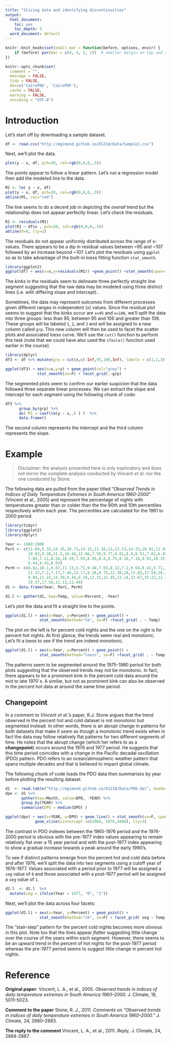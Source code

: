 ```yaml
---
title: "Slicing data and identifying discontinuities"
output:
  html_document:
    toc: yes
    toc_depth: 3
  word_document: default
---
```


```r
knitr::knit_hooks$set(small.mar = function(before, options, envir) {
    if (before) par(mar = c(4, 4, 1, 1))  # smaller margin on top and right
})

knitr::opts_chunk$set(
  comment = "",
  message = FALSE,
  tidy = FALSE,
  dev=c('CairoPNG', 'CairoPDF'),
  cache = FALSE,
  warning = FALSE,
  encoding = "UTF-8")
```

# Introduction

Let's start off by downloading a sample dataset.

```r
df <- read.csv("http://mgimond.github.io/ES218/Data/Sample1.csv")
```

Next, we'll plot the data.

```r
plot(y ~ x, df, pch=20, col=rgb(0,0,0,.3))
```

The points *appear* to follow a linear pattern. Let's run a regression model then add the modeled line to the data.

```r
M1 <- lm( y ~ x, df)
plot(y ~ x, df, pch=20, col=rgb(0,0,0,.3))
abline(M1, col="red")
```

The line seems to do a decent job in depicting the *overall* trend but the relationship does not appear perfectly linear. Let's check the residuals.

```r
R1 <- residuals(M1)
plot(R1 ~ df$x , pch=20, col=rgb(0,0,0,.3))
abline(h=0, lty=2)
```

The residuals do not appear uniformly distributed across the range of x-values. There appears to be a dip in residual values between ~95 and ~107 followed by an increase beyond ~107. Let's plot the residuals using `ggplot` so as to take advantage of the built-in loess fitting function `stat_smooth`.


```r
library(ggplot2)
ggplot(df) + aes(x=x,y=residuals(M1)) +geom_point() +stat_smooth(span=1/2, se=FALSE)
```

The *kinks* in the residuals seem to delineate three perfectly straight line segment suggesting that the raw data may be modeled using three distinct lines (i.e. with differing slope and intercept)..

Sometimes, the data may represent outcomes from different processes given different ranges in independent (x) values. Since the residual plot seems to suggest that the kinks occur are `x=95` and `x=106`, we'll split the data into three groups: less than 95, between 95 and 106 and greater than 106. These groups will be labeled `1`, `2`, and `3` and will be assigned to a new column called `grp`. This new column will then be used to facet the scatter plots and associated loess curve. We'll use the `cut()` function to perform this task (note that we could have also used the `ifesle()` function used earlier in the course).


```r
library(dplyr)
df3 <- df %>% mutate(grp = cut(x,c(-Inf,95,106,Inf), labels = c(1,2,3)) )

ggplot(df3) + aes(x=x,y=y) + geom_point(col="grey") +
              stat_smooth(se=F) + facet_grid(.~grp)
```

The segmented plots seem to confirm our earlier suspicion that the data followed three separate linear processes. We can extract the slope and intercept for each segment using the following chunk of code:

```r
df3 %>% 
      group_by(grp) %>% 
      do( M1 = coef(lm(y ~ x,.) ) )  %>%
      data.frame()
```

The second column represents the intercept and the third column represents the slope.

# Example

> Disclaimer: the analysis presented here is only exploratory and does not mirror the complete analysis conducted by Vincent *et al.* nor the one conducetd by Stone.

The following data are pulled from the paper titled "*Observed Trends in Indices of Daily Temperature Extremes in South America 1960-2000*" (Vincent et al., 2005) and represent the percentage of nights with temperatures greater than or colder than the the 90th and 10th percentiles respectively within each year. The percentiles are calculated for the 1961 to 2000 period.



```r
library(tidyr)
library(ggplot2)
library(dplyr)

Year <- 1960:2000
PerC <- c(11.69,9.33,14.35,10.73,14.15,11.16,13,12.13,14.25,10.01,11.94,14.35,
          10.83,9.38,11.5,10.44,12.66,7.55,9.77,9.81,8.9,8.51,7.02,6.83,9.67,
          7.84,7.11,8.56,10.59,7.93,8.85,8.8,8.75,8.18,7.16,9.91,10.15,6.58,
          6.44,9.43,8.03)
PerH <- c(8.62,10.1,6.67,11.13,5.71,9.48,7.63,8.12,7.2,9.64,8.42,5.71,11.72,
          11.32,7.2,7.17,7.46,13.17,9.28,8.75,12.38,10,13.83,17.59,10.14,
          9.84,11.23,14.39,9.44,8.26,12.15,12.45,13.14,13.67,15.22,11.79,11.16,
          20.37,17.56,11.13,11.49)
d1 <- data.frame(Year, PerC, PerH)

d1.l <- gather(d1, key=Temp, value=Percent, -Year)
```

Let's plot the data and fit a straight line to the points.

```r
ggplot(d1.l) + aes(x=Year, y=Percent) + geom_point() +
               stat_smooth(method="lm", se=F) +facet_grid( . ~ Temp)
```

The plot on the left is for percent cold nights and the one on the right is for percent hot nights. At first glance, the trends seem real and monotonic. Let's fit a loess to see if the trend are indeed monotonic.

```r
ggplot(d1.l) + aes(x=Year, y=Percent) + geom_point() +
               stat_smooth(method="loess", se=F) +facet_grid( . ~ Temp)
```

The patterns seem to be segmented around the 1975-1980 period for both plots suggesting that the observed trends may not be monotonic. In fact, there appears to be a prominent kink in the percent cold data around the mid to late 1970`s. A similar, but not as prominent kink can also be observed in the percent hot data at around the same time period.

## Changepoint

In a comment to *Vincent et al.*'s paper, R.J. Stone argues that the trend observed in the percent hot and cold dataset is not monotonic but segmented instead. In other words, there is an abrupt change in patterns for both datasets that make it *seem* as though a monotonic trend exists when in fact the data may follow relatively flat patterns for two different segments of time. He notes that the abrupt change (which her refers to as a **changepoint**) occurs around the 1976 and 1977 period. He suggests that this time period coincides with a change in the Pacific decadal oscillation (PDO)  pattern. PDO refers to an ocean/atmospheric weather pattern that spans multiple decades and that is believed to impact global climate. 

The following chunk of code loads the PDO data then summarises by year before plotting the resulting dataset.

```r
d1  <- read.table("http://mgimond.github.io/ES218/Data/PDO.dat", header=TRUE, na.strings = "-9999")
dpo <- d1 %>%
       gather(key=Month, value=DPO, -YEAR) %>%
       group_by(YEAR) %>%
       summarise(DPO = median(DPO) )

ggplot(dpo) + aes(x=YEAR, y=DPO) + geom_line() + stat_smooth(se=F, span=1/4) + 
             geom_vline(xintercept =c(1960, 1976,2000), lty=3)
```

The contrast in PDO indexes between the 1960-1976 period and the 1976-2000 period is obvious with the pre-1977 index values appearing to remain relatively flat over a 15 year period and with the post-1977 index appearing to show a gradual increase towards a peak around the early 1990's.

To see if distinct patterns emerge from the percent hot and cold data before and after 1976, we'll split the data into two segments using a cutoff year of 1976-1977. Values associated with a period prior to 1977 will be assigned a `seg` value of `0` and those associated with a post-1977 period will be assigned a `seg` value of `1`.

```r
d2.l  <- d1.l  %>% 
  mutate(seg = ifelse(Year < 1977, "0", "1"))
```

Next, we'll plot the data across four facets:

```r
ggplot(d2.l) + aes(x=Year, y=Percent) + geom_point() +
               stat_smooth(method="lm", se=F) + facet_grid( seg ~ Temp)
```

The "stair-step" pattern for the percent cold nights becomes more obvious in this plot. Note too that the lines appear *flatter* suggesting little change over the course of the years within each segment. However, there seems to be an upward trend in the percent of hot nights for the post-1977 period whereas the pre-1977 period seems to suggest little change in percent hot nights. 

# Reference

**Original paper**: Vincent, L. A., et al., 2005. *Observed trends in indices of daily temperature extremes in South America 1960–2000.* J. Climate, 18, 5011–5023.

**Comment to the paper** Stone, R. J., 2011. *Comments on "Observed trends in indices of daily temperature extremes in South America 1960–2000."* J. Climate, 24, 2880–2883.

**The reply to the comment**  Vincent, L. A., et al., 2011. *Reply*, J. Climate, 24, 2884-2887.



